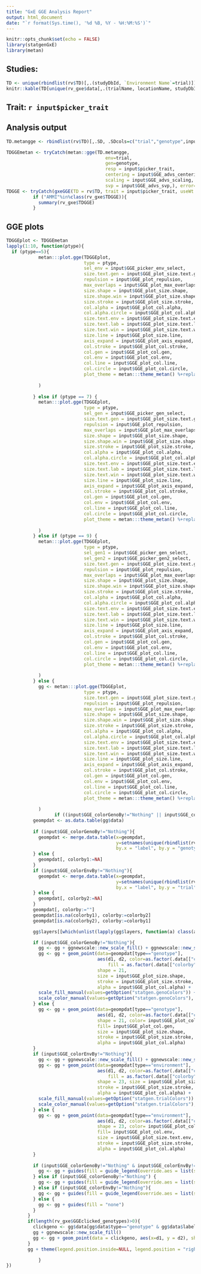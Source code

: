 ```yaml
---
title: "GxE GGE Analysis Report"
output: html_document
date: "`r format(Sys.time(), '%d %B, %Y - %H:%M:%S')`"
---
```


```r
knitr::opts_chunk$set(echo = FALSE)
library(statgenGxE)
library(metan)
```

## Studies:
```r
TD <- unique(rbindlist(rv$TD)[,.(studyDbId, `Environment Name`=trial)])
knitr::kable(TD[unique(rv_gxe$data[,.(trialName, locationName, studyDbId, studyName)])[studyDbId%in%input$picker_env], on=.(studyDbId)])
```

## Trait: `r input$picker_trait`
## Analysis output
```r
TD.metangge <- rbindlist(rv$TD)[,.SD, .SDcols=c("trial","genotype",input$picker_trait)]

TDGGEmetan <- tryCatch(metan::gge(TD.metangge,
                                     env=trial,
                                     gen=genotype,
                                     resp = input$picker_trait,
                                     centering = input$GGE_advs_centering,
                                     scaling = input$GGE_advs_scaling,
                                     svp = input$GGE_advs_svp,), error=function(e) e)
TDGGE <- tryCatch(gxeGGE(TD = rv$TD, trait = input$picker_trait, useWt = input$use_weights), error=function(e) e)
          if ("AMMI"%in%class(rv_gxe$TDGGE)){
            summary(rv_gxe$TDGGE)
          } 


```

## GGE plots

```r
TDGGEplot <- TDGGEmetan
lapply(1:10, function(ptype){
  if (ptype==5){
            metan:::plot.gge(TDGGEplot,
                             type = ptype,
                             sel_env = input$GGE_picker_env_select,
                             size.text.gen = input$GGE_plot_size.text.gen,
                             repulsion = input$GGE_plot_repulsion,
                             max_overlaps = input$GGE_plot_max_overlaps,
                             size.shape = input$GGE_plot_size.shape,
                             size.shape.win = input$GGE_plot_size.shape.win,
                             size.stroke = input$GGE_plot_size.stroke,
                             col.alpha = input$GGE_plot_col.alpha,
                             col.alpha.circle = input$GGE_plot_col.alpha.circle,
                             size.text.env = input$GGE_plot_size.text.env,
                             size.text.lab = input$GGE_plot_size.text.lab,
                             size.text.win = input$GGE_plot_size.text.win,
                             size.line = input$GGE_plot_size.line,
                             axis_expand = input$GGE_plot_axis_expand,
                             col.stroke = input$GGE_plot_col.stroke,
                             col.gen = input$GGE_plot_col.gen,
                             col.env = input$GGE_plot_col.env,
                             col.line = input$GGE_plot_col.line,
                             col.circle = input$GGE_plot_col.circle,
                             plot_theme = metan:::theme_metan() %+replace% theme(plot.title = element_text(size = input$GGE_plot_title_size, face = "bold", hjust = 0, vjust = 3),
                                                                                 plot.subtitle = element_text(size = input$GGE_plot_title_size-2, face = "italic", hjust = 0, vjust = 2))
            )            
            
          } else if (ptype == 7) {
            metan:::plot.gge(TDGGEplot,
                             type = ptype,
                             sel_gen = input$GGE_picker_gen_select,
                             size.text.gen = input$GGE_plot_size.text.gen,
                             repulsion = input$GGE_plot_repulsion,
                             max_overlaps = input$GGE_plot_max_overlaps,
                             size.shape = input$GGE_plot_size.shape,
                             size.shape.win = input$GGE_plot_size.shape.win,
                             size.stroke = input$GGE_plot_size.stroke,
                             col.alpha = input$GGE_plot_col.alpha,
                             col.alpha.circle = input$GGE_plot_col.alpha.circle,
                             size.text.env = input$GGE_plot_size.text.env,
                             size.text.lab = input$GGE_plot_size.text.lab,
                             size.text.win = input$GGE_plot_size.text.win,
                             size.line = input$GGE_plot_size.line,
                             axis_expand = input$GGE_plot_axis_expand,
                             col.stroke = input$GGE_plot_col.stroke,
                             col.gen = input$GGE_plot_col.gen,
                             col.env = input$GGE_plot_col.env,
                             col.line = input$GGE_plot_col.line,
                             col.circle = input$GGE_plot_col.circle,
                             plot_theme = metan:::theme_metan() %+replace% theme(plot.title = element_text(size = input$GGE_plot_title_size, face = "bold", hjust = 0, vjust = 3),
                                                                                 plot.subtitle = element_text(size = input$GGE_plot_title_size-2, face = "italic", hjust = 0, vjust = 2))
            )
          } else if (ptype == 9) {
            metan:::plot.gge(TDGGEplot,
                             type = ptype,
                             sel_gen1 = input$GGE_picker_gen_select,
                             sel_gen2 = input$GGE_picker_gen2_select,
                             size.text.gen = input$GGE_plot_size.text.gen,
                             repulsion = input$GGE_plot_repulsion,
                             max_overlaps = input$GGE_plot_max_overlaps,
                             size.shape = input$GGE_plot_size.shape,
                             size.shape.win = input$GGE_plot_size.shape.win,
                             size.stroke = input$GGE_plot_size.stroke,
                             col.alpha = input$GGE_plot_col.alpha,
                             col.alpha.circle = input$GGE_plot_col.alpha.circle,
                             size.text.env = input$GGE_plot_size.text.env,
                             size.text.lab = input$GGE_plot_size.text.lab,
                             size.text.win = input$GGE_plot_size.text.win,
                             size.line = input$GGE_plot_size.line,
                             axis_expand = input$GGE_plot_axis_expand,
                             col.stroke = input$GGE_plot_col.stroke,
                             col.gen = input$GGE_plot_col.gen,
                             col.env = input$GGE_plot_col.env,
                             col.line = input$GGE_plot_col.line,
                             col.circle = input$GGE_plot_col.circle,
                             plot_theme = metan:::theme_metan() %+replace% theme(plot.title = element_text(size = input$GGE_plot_title_size, face = "bold", hjust = 0, vjust = 3),
                                                                                 plot.subtitle = element_text(size = input$GGE_plot_title_size-2, face = "italic", hjust = 0, vjust = 2))
            )
          } else {
            gg <- metan:::plot.gge(TDGGEplot,
                             type = ptype,
                             size.text.gen = input$GGE_plot_size.text.gen,
                             repulsion = input$GGE_plot_repulsion,
                             max_overlaps = input$GGE_plot_max_overlaps,
                             size.shape = input$GGE_plot_size.shape,
                             size.shape.win = input$GGE_plot_size.shape.win,
                             size.stroke = input$GGE_plot_size.stroke,
                             col.alpha = input$GGE_plot_col.alpha,
                             col.alpha.circle = input$GGE_plot_col.alpha.circle,
                             size.text.env = input$GGE_plot_size.text.env,
                             size.text.lab = input$GGE_plot_size.text.lab,
                             size.text.win = input$GGE_plot_size.text.win,
                             size.line = input$GGE_plot_size.line,
                             axis_expand = input$GGE_plot_axis_expand,
                             col.stroke = input$GGE_plot_col.stroke,
                             col.gen = input$GGE_plot_col.gen,
                             col.env = input$GGE_plot_col.env,
                             col.line = input$GGE_plot_col.line,
                             col.circle = input$GGE_plot_col.circle,
                             plot_theme = metan:::theme_metan() %+replace% theme(plot.title = element_text(size = input$GGE_plot_title_size, face = "bold", hjust = 0, vjust = 3),
                                                                                 plot.subtitle = element_text(size = input$GGE_plot_title_size-2, face = "italic", hjust = 0, vjust = 2))
            )
                  if ((input$GGE_colorGenoBy!="Nothing" || input$GGE_colorEnvBy!="Nothing") & ptype==1){
          geompdat <- as.data.table(gg$data)
          
          if (input$GGE_colorGenoBy!="Nothing"){
            geompdat <- merge.data.table(x=geompdat, 
                                         y=setnames(unique(rbindlist(rv$TD)[,.SD,.SDcols=c("genotype",input$GGE_colorGenoBy)]),new = c("genotype","colorby1")),
                                         by.x = "label", by.y = "genotype", all = TRUE)
          } else {
            geompdat[, colorby1:=NA]
          }
          if (input$GGE_colorEnvBy!="Nothing"){
            geompdat <- merge.data.table(x=geompdat, 
                                         y=setnames(unique(rbindlist(rv$TD)[,.SD,.SDcols=c("trial",input$GGE_colorEnvBy)]),new = c("trial","colorby2")),
                                         by.x = "label", by.y = "trial", all = TRUE)
          } else {
            geompdat[, colorby2:=NA]
          }
          geompdat[, colorby:=""]
          geompdat[is.na(colorby1), colorby:=colorby2]
          geompdat[is.na(colorby2), colorby:=colorby1]

          gg$layers[[which(unlist(lapply(gg$layers, function(a) class(a$geom)[1]))=="GeomPoint")[1]]] <- NULL

          if (input$GGE_colorGenoBy!="Nothing"){
            gg <- gg + ggnewscale::new_scale_fill() + ggnewscale::new_scale_color()
            gg <- gg + geom_point(data=geompdat[type=="genotype"], 
                                  aes(d1, d2, color=as.factor(.data[["colorby"]]), 
                                      fill = as.factor(.data[["colorby"]])), 
                                  shape = 21, 
                                  size = input$GGE_plot_size.shape, 
                                  stroke = input$GGE_plot_size.stroke, 
                                  alpha = input$GGE_plot_col.alpha) + 
            scale_fill_manual(values=getOption("statgen.genoColors")) + 
            scale_color_manual(values=getOption("statgen.genoColors"), guide="none") 
          } else {
            gg <- gg + geom_point(data=geompdat[type=="genotype"], 
                                  aes(d1, d2, color=as.factor(.data[["colorby"]])), 
                                  shape = 21, color= input$GGE_plot_col.stroke, 
                                  fill= input$GGE_plot_col.gen, 
                                  size = input$GGE_plot_size.shape,
                                  stroke = input$GGE_plot_size.stroke, 
                                  alpha = input$GGE_plot_col.alpha) 
          }
          if (input$GGE_colorEnvBy!="Nothing"){
            gg <- gg + ggnewscale::new_scale_fill() + ggnewscale::new_scale_color()
            gg <- gg + geom_point(data=geompdat[type=="environment"], 
                                  aes(d1, d2, color=as.factor(.data[["colorby"]]), 
                                      fill = as.factor(.data[["colorby"]])), 
                                  shape = 23, size = input$GGE_plot_size.text.env, 
                                  stroke = input$GGE_plot_size.stroke, 
                                  alpha = input$GGE_plot_col.alpha) + 
            scale_fill_manual(values=getOption("statgen.trialColors")) + 
            scale_color_manual(values=getOption("statgen.trialColors"), guide="none")
          } else {
            gg <- gg + geom_point(data=geompdat[type=="environment"], 
                                  aes(d1, d2, color=as.factor(.data[["colorby"]])), 
                                  shape = 23, color= input$GGE_plot_col.stroke, 
                                  fill= input$GGE_plot_col.env, 
                                  size = input$GGE_plot_size.text.env, 
                                  stroke = input$GGE_plot_size.stroke, 
                                  alpha = input$GGE_plot_col.alpha) 
          }
          
          if (input$GGE_colorGenoBy!="Nothing" & input$GGE_colorEnvBy!="Nothing") {
            gg <- gg + guides(fill = guide_legend(override.aes = list(shape=21))) + guides(fill = guide_legend(override.aes = list(shape=23)))
          } else if (input$GGE_colorGenoBy!="Nothing") {
            gg <- gg + guides(fill = guide_legend(override.aes = list(shape=21)), shape = "none")
          } else if (input$GGE_colorEnvBy!="Nothing"){
            gg <- gg + guides(fill = guide_legend(override.aes = list(shape=23)), size = "none")
          } else {
            gg <- gg + guides(fill = "none")
          }
        }
        if(length(rv_gxe$GGEclicked_genotypes)>0){
          clickgeno <- gg$data[gg$data$type=="genotype" & gg$data$label%in%rv_gxe$GGEclicked_genotypes,]
          gg + ggnewscale::new_scale_fill()
          gg <- gg + geom_point(data = clickgeno, aes(x=d1, y = d2), shape = 21, size=input$GGE_plot_size.shape+2, stroke=input$GGE_plot_size.stroke, color="red") 
        }
        gg + theme(legend.position.inside=NULL, legend.position = "right")

            }
})
```

